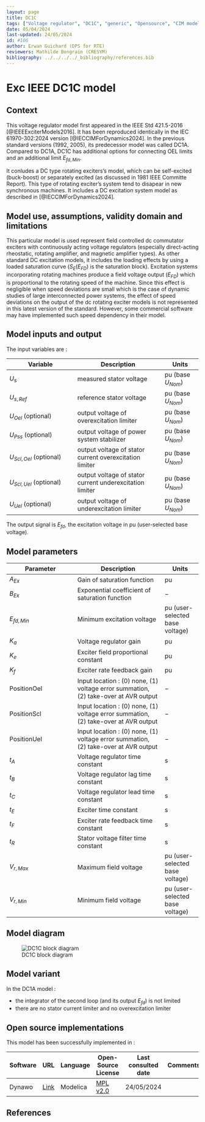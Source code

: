 ```yaml
---
layout: page
title: DC1C
tags: ["Voltage regulator", "DC1C", "generic", "Opensource", "CIM model", "RMS", "phasor", "MRL4", "Single phase", "ExcIEEEDC1C", "IEEE", "dynawo", "#106"]
date: 05/04/2024
last-updated: 24/05/2024
id: #106
author: Erwan Guichard (DPS for RTE)
reviewers: Mathilde Bongrain (CRESYM)
bibliography: ../../../../_bibliography/references.bib
---
```

# Exc IEEE DC1C model

## Context

This voltage regulator model first appeared in the IEEE Std 421.5-2016 [@IEEEExciterModels2016]. It has been reproduced identically in the IEC 61970-302:2024 version [@IECCIMForDynamics2024].
In the previous standard versions (1992, 2005), its predecessor model was called DC1A. Compared to DC1A, DC1C has additional options for connecting OEL limits and an additional limit $E_{fd,Min}$.

It conludes a DC type rotating exciters's model, which can be self-excited (buck-boost) or separately excited (as discussed in 1981 IEEE Committe Report). This type of rotating exciter's system tend to disapear in new synchronous machines. It includes a DC excitation system model as described in [@IECCIMForDynamics2024].

## Model use, assumptions, validity domain and limitations

This particular model is used represent field controlled dc commutator exciters with continuously acting voltage regulators (especially direct-acting rheostatic, rotating amplifier, and magnetic amplifier types).
As other standard DC excitation models, it includes the loading effects by using a loaded saturation curve ($S_E(E_{FD})$ is the saturation block).
Excitation systems incorporating rotating machines produce a field voltage output ($E_{FD}$) which is proportional to the rotating speed of the machine. Since this effect is negligible when speed deviations are small which is the case of dynamic studies of large interconnected power systems, the effect of speed deviations on the output of the dc rotating exciter models is not represented in this latest version of the standard. However, some commercial software may have implemented such speed dependency in their model.

## Model inputs and output

The input variables are :

| Variable | Description | Units |
|-----------|--------------| ------|
| $U_s$ | measured stator voltage | $\text{pu}$ (base $U_{Nom}$) |
| $U_{s,Ref}$ | reference stator voltage | $\text{pu}$ (base $U_{Nom}$) |
| $U_{Oel}$ (optional) | output voltage of overexcitation limiter | $\text{pu}$ (base $U_{Nom}$) |
| $U_{Pss}$ (optional) | output voltage of power system stabilizer | $\text{pu}$ (base $U_{Nom}$) |
| $U_{Scl,Oel}$ (optional) | output voltage of stator current overexcitation limiter | $\text{pu}$ (base $U_{Nom}$) |
| $U_{Scl,Uel}$ (optional) | output voltage of stator current underexcitation limiter | $\text{pu}$ (base $U_{Nom}$) |
| $U_{Uel}$ (optional) | output voltage of underexcitation limiter | $\text{pu}$ (base $U_{Nom}$) |

The output signal is $E_{fd}$, the excitation voltage in $\text{pu}$ (user-selected base voltage).

## Model parameters

| Parameter | Description | Units |
|-----------|--------------| ------|
| $A_{Ex}$ | Gain of saturation function | $\text{pu}$ |
| $B_{Ex}$ | Exponential coefficient of saturation function | $-$ |
| $E_{fd,Min}$ | Minimum excitation voltage | $\text{pu}$ (user-selected base voltage)|
| $K_a$ | Voltage regulator gain | $\text{pu}$ |
|$K_e$ | Exciter field proportional constant | $\text{pu}$ |
|$K_f$ | Exciter rate feedback gain | $\text{pu}$ |
|$\text{PositionOel}$ | Input location : (0) none, (1) voltage error summation, (2) take-over at AVR output | $-$|
|$\text{PositionScl}$ | Input location : (0) none, (1) voltage error summation, (2) take-over at AVR output | $-$|
|$\text{PositionUel}$ | Input location : (0) none, (1) voltage error summation, (2) take-over at AVR output | $-$|
|$t_A$ | Voltage regulator time constant | $\text{s}$  |
|$t_B$ | Voltage regulator lag time constant | $\text{s}$ |
|$t_C$ | Voltage regulator lead time constant | $\text{s}$ |
|$t_E$ | Exciter time constant | $\text{s}$ |
|$t_F$ | Exciter rate feedback time constant | $\text{s}$ |
|$t_R$ | Stator voltage filter time constant | $\text{s}$ |
|$V_{r,Max}$ | Maximum field voltage  | $\text{pu}$ (user-selected base voltage) |
|$V_{r,Min}$ | Minimum field voltage | $\text{pu}$ (user-selected base voltage)|

## Model diagram

![DC1C block diagram](DC1C.drawio.svg){#fig-dc1c-diagram}

## Model variant

In the DC1A model :

- the integrator of the second loop (and its output $E_{fd}$) is not limited
- there are no stator current limiter and no overexcitation limiter

## Open source implementations

This model has been successfully implemented in :

| Software      | URL | Language | Open-Source License | Last consulted date | Comments |
| ------------- | --- | -------- | ------------------- | ------------------- | -------- |
| Dynawo | [Link](https://github.com/dynawo/dynawo) | Modelica | [MPL v2.0](https://www.mozilla.org/en-US/MPL/2.0/)  | 24/05/2024 |  |

## References

::: {#refs}
::: 
